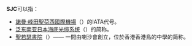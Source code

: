 '''SJC'''可以指：
* [[諾曼·峰田聖荷西國際機場|諾曼·峰田聖荷西國際機場]]（{{lang|en|Norman Y. Mineta San José International Airport}}）的IATA代号。
* [[泛东南亚日本海底光缆系统|泛东南亚日本海底光缆系统]]（{{lang-en|South-East Asia Japan Cable System}}）的简称。
* [[聖若瑟書院|聖若瑟書院]]（{{lang-en|Saint Joseph's College}}）—— 一間由喇沙會創立，位於香港香港島的中學的简称。
{{disambig|cat=三字拉丁字母縮寫消歧義}}